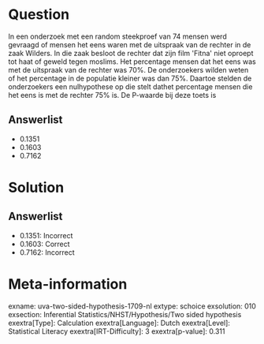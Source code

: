 Question
========

In een onderzoek met een random steekproef van 74 mensen werd gevraagd
of mensen het eens waren met de uitspraak van de rechter in de zaak
Wilders. In die zaak besloot de rechter dat zijn film \'Fitna\' niet
oproept tot haat of geweld tegen moslims. Het percentage mensen dat het
eens was met de uitspraak van de rechter was 70%. De onderzoekers wilden
weten of het percentage in de populatie kleiner was dan 75%. Daartoe
stelden de onderzoekers een nulhypothese op die stelt dathet percentage
mensen die het eens is met de rechter 75% is. De P-waarde bij deze toets
is

Answerlist
----------

* 0.1351
* 0.1603
* 0.7162

Solution
========

Answerlist
----------

* 0.1351: Incorrect
* 0.1603: Correct
* 0.7162: Incorrect

Meta-information
================
exname: uva-two-sided-hypothesis-1709-nl
extype: schoice
exsolution: 010
exsection: Inferential Statistics/NHST/Hypothesis/Two sided hypothesis
exextra[Type]: Calculation
exextra[Language]: Dutch
exextra[Level]: Statistical Literacy
exextra[IRT-Difficulty]: 3
exextra[p-value]: 0.311
